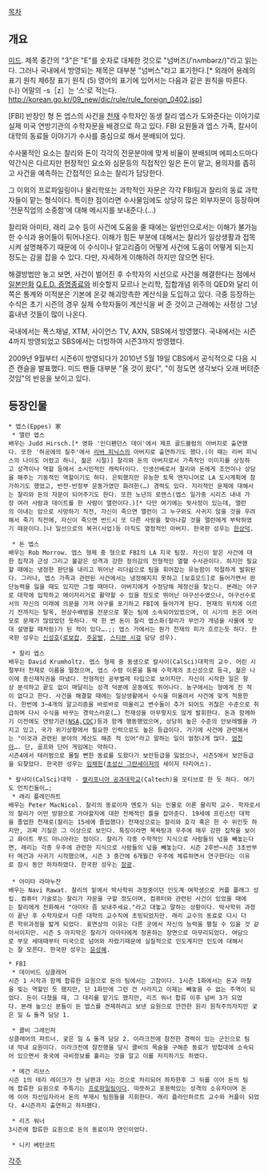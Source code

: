 [[목차]]
== 개요 ==
[[미드]]. 제목 중간의 "3"은 "E"를 숫자로 대체한 것으로 "넘버즈(/ˈnʌmbərz/)"라고 읽는다. 그러나 국내에서 방영되는 제목은 대부분 "넘버스"라고 표기한다.[* 외래어 용례의 표기 원칙 제6장 표기 원칙 (5) 영어의 표기에 있어서는 다음과 같은 원칙을 따른다. (나) 어말의 -s［z］는 ‘스'로 적는다. http://korean.go.kr/09_new/dic/rule/rule_foreign_0402.jsp]

[FBI] 반장인 형 돈 엡스의 사건을 [[천재]] 수학자인 동생 찰리 엡스가 도와준다는 이야기로 실제 미국 연방기관의 수학자문을 배경으로 하고 있다. FBI 요원들과 엡스 가족, 칼사이 대학의 동료들 이야기가 수사를 중심으로 해서 분배되어 있다.

수사물적인 요소는 찰리와 돈이 각각의 전문분야에 맞게 비율이 분배되며 에피소드마다 약간식은 다르지만 현장적인 요소와 심문등의 직접적인 일은 돈이 맡고, 용의자를 좁히고 사건을 예측하는 간접적인 요소는 찰리가 담당한다.

그 이외의 프로파일링이나 물리학또는 과학적인 자문은 각각 FBI팀과 찰리의 동료 과학자들이 맡는 형식이다. 특이한 점이라면 수사물임에도 상당히 많은 외부자문이 등장하며 '전문직업의 소중함'에 대해 메시지를 보내준다.(…)

찰리와 아미타, 래리 교수 등이 사건에 도움을 줄 때에는 일반인으로서는 이해가 불가능한 수식과 용어들이 튀어나온다. 이해가 힘든 부분에 대해서는 찰리가 일상생활과 접목시켜 설명해주기 때문에 이 수식이나 알고리즘이 어떻게 사건에 도움이 어떻게 되는지 정도는 감을 잡을 수 있다. 다만, 자세하게 이해하려 하지만 않으면 된다.

해결방법만 놓고 보면, 사건이 벌어진 후 수학자의 시선으로 사건을 해결한다는 점에서 [[일본]]만화 [[Q.E.D. 증명종료]]와 비슷할지 모르나 논리학, 집합개념 위주의 QED와 달리 이쪽은 통계와 미적분은 기본에 온갖 해괴망측한 계산식을 도입하고 있다. 극중 등장하는 수식은 초기 시즌의 경우 실제 수학자들이 계산식을 써 준 것이고 근래에는 사정상 그냥 흉내낸 것들이 많이 나온다.

국내에서는 폭스채널, XTM, 사이언스 TV, AXN, SBS에서 방영했다. 국내에서는 시즌4까지 방영되었고 SBS에서는 더빙하여 시즌3까지 방영했다.

2009년 9월부터 시즌6이 방영되다가 2010년 5월 19일 CBS에서 공식적으로 다음 시즌 캔슬을 발표했다. 미드 팬들 대부분 "올 것이 왔다", "이 정도면 생각보다 오래 버텨준 것임"의 반응을 보이고 있다.
== 등장인물 ==
 * 엡스(Eppes) 家
  * 앨런 엡스
 배우는 Judd Hirsch.[* 영화 '인디펜던스 데이'에서 제프 골드블럼의 아버지로 출연했다. 또한 '허공에의 질주'에서 [[리버 피닉스]]의 아버지로 출연하기도 했다.(이 때는 리버 피닉스의 나이도 어렸고 하니, 젊은 시절)] 찰리와 돈의 아버지로서 가족적인 이미지를 상징하고 성격이나 역할 등에서 소시민적인 캐릭터이다. 인생선배로서 찰리와 돈에게 조언이나 상담을 해주는 기둥적인 역할이기도 하다. 은퇴했지만 유능한 토목 엔지니어로 LA 도시계획에 참가하기도 했었고, 반전-반정부 운동가였던 화려한(…) 경력도 있다. 지리적인 문제에 대해서는 찰리와 돈의 자문이 되어주기도 한다. 또한 노년의 로맨스(엡스 일가중 시리즈 내내 가장 여러 사람과 데이트를 한 사람이 앨런이다.)[* 다만 여기에는 뒷사정이 있는데, 앨런의 아내는 암으로 사망하기 직전, 자신이 죽으면 앨런이 그 누구와도 사귀지 않을 것을 우려해서 죽기 직전에, 자신이 죽으면 반드시 또 다른 사랑을 찾아나갈 것을 앨런에게 부탁하였기 때문이다.]나 일선으로의 복귀(사업)등 아직도 열정적인 아버지. 한국판 성우는 [[한상덕]].

  * 돈 엡스
 배우는 Rob Morrow. 엡스 형제 중 형으로 FBI의 LA 지국 팀장. 자신이 맡은 사건에 대한 집착과 근성 그리고 불같은 성격과 강한 정의감의 전형적인 열혈 수사관이다. 하지만 필요할 때에는 냉정한 판단을 내리고 뛰어난 리더쉽으로 팀을 휘어잡는 유능함이 적절하게 발휘된다. 그러나, 엡스 가족과 관련된 사건에서는 냉정해지지 못하고 [보호모드]로 들어가면서 판단능력을 잃을 때도 있지만 그럴 때마다. 아버지에게 수정당해 제정신을 찾는다. 본래는 야구로 대학에 입학하고 메이저리거로 활약할 수 있을 정도로 뛰어난 야구선수였으나, 야구선수로서의 자신의 미래에 의문을 가져 야구를 포기하고 FBI에 들어가게 된다. 현재의 위치에 이르기 전까지는 탈옥, 현상수배범을 전문으로 쫓는 팀에 소속되어있었으며, 이 시기의 돈은 여러모로 문제가 많았었던 듯하다. 딱 한 번 돈이 찰리 엡스화(찰리가 무언가 개념을 사물에 빗대 설명할 때처럼)가 된 적이 있다….;; 엡스 가에서는 뭔가 천재의 피가 흐르는듯 하다. 한국판 성우는 [[신성호]]([[로보캅]], [[주윤발]], [[스티븐 시걸]] 담당 성우).

  * 찰리 엡스
 배우는 David Krumholtz. 엡스 형제 중 동생으로 칼사이(CalSci)대학의 교수. 어린 시절부터 천재로 이름을 떨쳤으며, 엡스 수렴 이론을 통해 수학계의 초신성으로 등극, 젊은 나이에 종신재직권을 따냈다. 전형적인 공부벌레 타입으로 보이지만. 자신이 시작한 일은 항상 분석하고 끝도 없이 매달리는 성격 덕분에 운동에도 뛰어나다. 농구에서는 형에게 진 적이 없다고 한다. 사건을 해결할 때에는 일상생활에서 수식을 떠올려서 사건에 맞게 적용한다. 한번에 3~4개의 알고리즘을 바로바로 떠올리고 변수들이 추가 되어도 귀찮은 수준으로 취급하며 다시 수식을 바꾸는 경악스러운(…) 천재성을 아무렇지도 않게 발휘한다. 돈과 함께하기 이전에도 연방기관([[NSA]],[[CDC]])등과 함께 행동했었으며, 상당히 높은 수준의 안보레벨을 가지고 있고, 국가 위기상황에서 필요한 인력으로도 높은 등급이다. 거기에 사건에 관련해서는 "이것과 관련된 분야의 계산도 해준 적 있어"라고 말하는 일이 엄청나게 많다. [[엄친아]]…. 단, 골프와 단어 게임에는 약하다.
 시즌4에서 테러범으로 몰릴 뻔한 동료를 도왔다가 보안등급을 잃었으나, 시즌5에서 보안등급을 되찾았다. 한국판 성우는 [[임채헌]]([[초성신 그란세이저]]의 세이저 타리어스).

 * 칼사이(CalSci)대학 - [[캘리포니아 공과대학교]](Caltech)을 모티브로 한 듯 하다. 여기도 먼치킨들이…;
  * 래리 플레인하트
 배우는 Peter MacNicol. 찰리의 동료이자 멘토가 되는 인물로 이론 물리학 교수. 학자로서의 찰리가 어떤 방향으로 가야할지에 대한 전체적인 틀을 잡아준다. 19세에 프린스턴 대학을 졸업한 천재로(찰리는 15세에 졸업했다) 천재성으로는 찰리와 호각 혹은 한 수 위인듯 하지만, 괴짜 기질은 그 이상으로 보인다. 특징이라면 목욕탕과 우주에 매우 강한 집착을 보이고 화이트 푸드 마니아라는 점이다. 찰리가 각종 수학적인 지식으로 사람들의 넋을 빼놓는다면, 래리는 각종 우주에 관련한 지식으로 사람들의 넋을 빼놓는다. 시즌 2후반~시즌 3초반부터 메건과 사귀기 시작했으며, 시즌 3 중간에 6개월간 우주에 체류하면서 연구한다는 이유로 잠시 동안 하차하였다. 한국판 성우는 [[장광]].
 
  * 아미타 라마누잔
 배우는 Navi Rawat. 찰리의 밑에서 박사학위 과정중이던 인도계 여학생으로 커플 플래그 성립. 컴퓨터 기술로는 찰리가 자문을 구할 정도이며, 컴퓨터와 관련된 사건이 있었을 때에는 찰리에게 전화해서 "아미타 좀 보내주세요."라고 대놓고 말하는 상황이다. 박사학위 과정이 끝난 후 수학자로서 다른 대학의 교수직에 초빙되었지만. 래리 교수의 동료로 다시 다른 학위과정을 밟게 되었다. 표면상의 이유는 다른 곳에서 자신의 능력을 펼칠 수 있을 것 같아서이지만. 시즌 5 마지막은 찰리가 아마타에게 청혼하는 장면으로 마무리되었다. 여담으로 부모 세대때부터 미국으로 넘어와 자랐기때문에 실질적으로 인도계지만 인도에 대해서는 잘 모른다. 한국판 성우는 [[윤성혜]].

 * FBI 
  * 데이비드 싱클레어
 시즌 1 시작과 함께 합류한 요원으로 돈의 팀에서는 고참이다. 1시즌 1화에서는 돈과 마찰을 빚는 역할인 듯 했지만, 단 1화만에 그런 건 사라지고 이제는 빼놓을 수 없는 주역이 되었다. 돈이 다쳤을 때, 그 대리를 맡기도 했지만, 리즈 워너 합류 이후 넘버 3가 되었다. 본래 높으신 분들이 돈 엡스를 견제하려고 보낸 요원으로 깐깐한 원리 원칙주의자지만 궂은 일 & 돌격 담당 1.

  * 콜비 그레인저
 싱클레어의 파트너. 궂은 일 & 돌격 담당 2. 이라크전에 참전한 경력이 있는 군인으로 팀내 막내 요원이다. 이라크전에 참전했을 당시 콜비의 목숨을 구해준 동료가 방첩대에 소속되어 있으면서 중국에 극비정보를 흘리는 것을 알고 이를 저지하기도 하였다.

  * 메건 리브스
 시즌 1의 테리 레이크가 전 남편과 사는 것으로 처리되어 하차한후 그 뒤를 이어 돈의 팀에 합류한 요원으로 주특기는 [[프로파일링]]이다. 따뜻하고 포용력있는 성격의 소유자이며 돈에 이어 차선임자라서 돈의 부재시 팀원들을 지휘한다. 래리 플라인하르트 교수와 커플이 되었다. 4시즌까지 출연하고 하차했다.

  * 리즈 워너
 3시즌에 합류한 요원으로 돈의 동료이자 연인이었다.

  * 니키 베탄코트
[[각주]]
